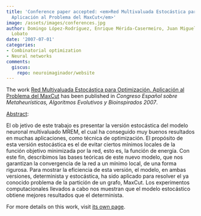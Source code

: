 ```yaml
---
title: 'Conference paper accepted: <em>Red Multivaluada Estocástica para Optimización.
  Aplicación al Problema del MaxCut</em>'
image: /assets/images/conferences.jpg
author: Domingo López-Rodríguez, Enrique Mérida-Casermeiro, Juan Miguel Ortiz de Lazcano
  Lobato
date: '2007-07-01'
categories:
- Combinatorial optimization
- Neural networks
comments:
  giscus:
    repo: neuroimaginador/website
---
```


The work <u>Red Multivaluada Estocástica para Optimización. Aplicación al Problema del MaxCut</u> has been published in <em><em>Congreso Español sobre Metaheurísticas, Algoritmos Evolutivos y Bioinspirados 2007</em></em>.

<u>Abstract</u>:



El ob jetivo de este trabajo es presentar la versión estocástica del modelo neuronal multivaluado MREM, el cual ha conseguido muy buenos resultados en muchas aplicaciones, como técnica de optimización. El propósito de esta versión estocástica es el de evitar ciertos mínimos locales de la función objetivo minimizada por la red, esto es, la función de energía. Con este fin, describimos las bases teóricas de este nuevo modelo, que nos garantizan la convergencia de la red a un mínimo local, de una forma rigurosa. Para mostrar la eficiencia de esta versión, el modelo, en ambas versiones, determinista y estocástica, ha sido aplicado para resolver el ya conocido problema de la partición de un grafo, MaxCut. Los experimentos computacionales llevados a cabo nos muestran que el modelo estocástico obtiene mejores resultados que el determinista.




For more details on this work, visit <a href='/publications/conferences/2007-maeb'>its own page</a>.
